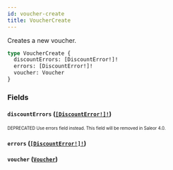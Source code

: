 ```yaml
---
id: voucher-create
title: VoucherCreate
---
```


Creates a new voucher.

```graphql
type VoucherCreate {
  discountErrors: [DiscountError!]!
  errors: [DiscountError!]!
  voucher: Voucher
}
```

### Fields

#### `discountErrors` ([`[DiscountError!]!`](/developer/api-reference/objects/discount-error.mdx))

<sub><sup><span className="deprecatedTag">DEPRECATED</span> Use errors field instead. This field will be removed in Saleor 4.0.</sup></sub>

#### `errors` ([`[DiscountError!]!`](/developer/api-reference/objects/discount-error.mdx))

#### `voucher` ([`Voucher`](/developer/api-reference/objects/voucher.mdx))
